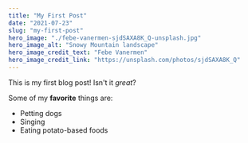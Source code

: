 ```yaml
---
title: "My First Post"
date: "2021-07-23"
slug: "my-first-post"
hero_image: "./febe-vanermen-sjdSAXA8K_Q-unsplash.jpg"
hero_image_alt: "Snowy Mountain landscape"
hero_image_credit_text: "Febe Vanermen"
hero_image_credit_link: "https://unsplash.com/photos/sjdSAXA8K_Q"
---
```


This is my first blog post! Isn't it _great_?

Some of my **favorite** things are:

- Petting dogs
- Singing
- Eating potato-based foods
